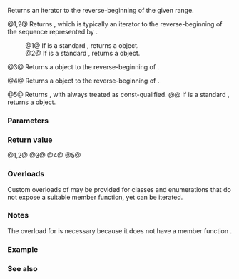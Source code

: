 {{cpp/title|rbegin|crbegin}}
{{cpp/iterator/navbar}}
{{dcl begin}}
{{cpp/iterator/range access headers}}
{{dcla|anchor=no|num=1|since=c++14|constexpr=c++17|
template&lt; class C &gt;
auto rbegin( C&amp; c ) -&gt; decltype(c.rbegin());
}}
{{dcla|anchor=no|num=2|since=c++14|constexpr=c++17|
template&lt; class C &gt;
auto rbegin( const C&amp; c ) -&gt; decltype(c.rbegin());
}}
{{dcla|anchor=no|num=3|since=c++14|constexpr=c++17|
template&lt; class T, std::size_t N &gt;
std::reverse_iterator&lt;T*&gt; rbegin( T (&amp;array)[N] );
}}
{{dcla|anchor=no|num=4|since=c++14|constexpr=c++17|
template&lt; class T &gt;
std::reverse_iterator&lt;const T*&gt; rbegin( std::initializer_list&lt;T&gt; il );
}}
{{dcla|anchor=no|num=5|since=c++14|constexpr=c++17|
template&lt; class C &gt;
auto crbegin( const C&amp; c ) -&gt; decltype(std::rbegin(c));
}}
{{dcl end}}

Returns an iterator to the reverse-beginning of the given range.

@1,2@ Returns {{c|c.rbegin()}}, which is typically an iterator to the reverse-beginning of the sequence represented by {{c|c}}.
:@1@ If {{tt|C}} is a standard {{named req|Container}}, returns a {{tt|C::reverse_iterator}} object.
:@2@ If {{tt|C}} is a standard {{named req|Container}}, returns a {{tt|C::const_reverse_iterator}} object.

@3@ Returns a {{c/core|std::reverse_iterator&lt;T*&gt;}} object to the reverse-beginning of {{c|array}}.

@4@ Returns a {{c/core|std::reverse_iterator&lt;const T*&gt;}} object to the reverse-beginning of {{c|il}}.

@5@ Returns {{c|std::rbegin(c)}}, with {{c|c}} always treated as const-qualified.
@@ If {{tt|C}} is a standard {{named req|Container}}, returns a {{tt|C::const_reverse_iterator}} object.

{{image|range-rbegin-rend.svg}}

===Parameters===
{{par begin}}
{{par|c|a container or view with a {{tt|rbegin}} member function}}
{{par|array|an array of arbitrary type}}
{{par|il|an {{c/core|std::initializer_list}}}}
{{par end}}

===Return value===
@1,2@ {{c|c.rbegin()}}
@3@ {{c|std::reverse_iterator&lt;T*&gt;(array + N)}}
@4@ {{c|std::reverse_iterator&lt;const T*&gt;(il.end())}}
@5@ {{c|c.rbegin()}}

{{cpp/impldef exception}}

===Overloads===
Custom overloads of {{tt|rbegin}} may be provided for classes and enumerations that do not expose a suitable {{tt|rbegin()}} member function, yet can be iterated.

{{rrev|since=c++20|
Overloads of {{tt|rbegin}} found by [[cpp/language/adl|argument-dependent lookup]] can be used to customize the behavior of {{c/core|std::ranges::rbegin}} and {{lc|std::ranges::crbegin}}.
}}

===Notes===
The overload for {{lc|std::initializer_list}} is necessary because it does not have a member function {{tt|rbegin}}.

===Example===
{{example
|code=
#include &lt;iostream&gt;
#include &lt;iterator&gt;
#include &lt;vector&gt;

int main()
{
    std::vector&lt;int&gt; v = {3, 1, 4};
    auto vi = std::rbegin(v); // the type of “vi” is std::vector&lt;int&gt;::reverse_iterator
    std::cout &lt;&lt; "*vi = " &lt;&lt; *vi &lt;&lt; '\n';
    
    *std::rbegin(v) = 42; // OK: after assignment v[2] == 42
//  *std::crbegin(v) = 13; // error: the location is read-only
    
    int a[] = {-5, 10, 15};
    auto ai = std::rbegin(a); // the type of “ai” is std::reverse_iterator&lt;int*&gt;
    std::cout &lt;&lt; "*ai = " &lt;&lt; *ai &lt;&lt; '\n';
    
    auto il = {3, 1, 4};
    // the type of “it” below is std::reverse_iterator&lt;int const*&gt;:
    for (auto it = std::rbegin(il); it != std::rend(il); ++it)
        std::cout &lt;&lt; *it &lt;&lt; ' ';
    std::cout &lt;&lt; '\n';
}
|output=
*vi = 4
*ai = 15
4 1 3
}}

===See also===
{{dsc begin}}
{{dsc inc|cpp/iterator/dsc begin}}
{{dsc inc|cpp/iterator/dsc end}}
{{dsc inc|cpp/iterator/dsc rend}}
{{dsc inc|cpp/ranges/dsc rbegin}}
{{dsc inc|cpp/ranges/dsc crbegin}}
{{dsc end}}

{{langlinks|es|ja|ru|zh}}